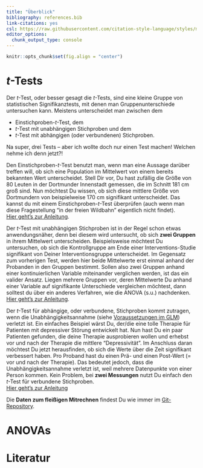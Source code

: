 ```yaml
---
title: "Überblick"
bibliography: references.bib
link-citations: yes
csl: https://raw.githubusercontent.com/citation-style-language/styles/master/apa.csl
editor_options: 
  chunk_output_type: console
---
```


```r
knitr::opts_chunk$set(fig.align = "center")
```


# $t$-Tests
Der $t$-Test, oder besser gesagt die $t$-Tests, sind eine kleine Gruppe von statistischen Signifikanztests, mit denen man Gruppenunterschiede untersuchen kann. Meistens unterscheidet man zwischen dem

* Einstichproben-$t$-Test, dem
* $t$-Test mit unabhängigen Stichproben und dem
* $t$-Test mit abhängigen (oder verbundenen) Stichproben.

Na super, drei Tests -- aber ich wollte doch nur einen Test machen! Welchen nehme ich denn jetzt?!

Den Einstichproben-$t$-Test benutzt man, wenn man eine Aussage darüber treffen will, ob sich eine Population im Mittelwert von einem bereits bekannten Wert unterscheidet. Stell Dir vor, Du hast zufällig die Größe von 80 Leuten in der Dortmunder Innenstadt gemessen, die im Schnitt 181 cm groß sind. Nun möchtest Du wissen, ob sich diese mittlere Größe von Dortmundern von beispielweise 170 cm signifikant unterscheidet. Das kannst du mit einem Einstichproben-$t$-Test überprüfen (auch wenn man diese Fragestellung "in der freien Wildbahn" eigentlich nicht findet).  
[Hier geht's zur Anleitung](t-test-einstichprobe.html).

Der $t$-Test mit unabhängigen Stichproben ist in der Regel schon etwas anwendungsnäher, denn bei diesem wird untersucht, ob sich **zwei Gruppen**  in ihrem Mittelwert unterscheiden. Beispielsweise möchtest Du untersuchen, ob sich die Kontrollgruppe am Ende einer Interventions-Studie signifikant von Deiner Interventionsgruppe unterscheidet. Im Gegensatz zum vorherigen Test, werden hier beide Mittelwerte erst einmal anhand der Probanden in den Gruppen bestimmt. Sollen also zwei Gruppen anhand einer kontinuierlichen Variable miteinander verglichen werden, ist das ein valider Ansatz. Liegen mehrere Gruppen vor, deren Mittelwerte Du anhand einer Variable auf signifikante Unterschiede vergleichen möchtest, dann solltest du über ein anderes Verfahren, wie die ANOVA (s.u.) nachdenken.  
[Hier geht's zur Anleitung](t-test-unabhaengig.html).

Der $t$-Test für abhängige, oder verbundene, Stichproben kommt zutragen, wenn die Unabhängigkeitsannahme (siehe [Voraussetzungen im GLM](voraussetzungen.html)) verletzt ist. Ein einfaches Beispiel wärst Du, der/die eine tolle Therapie für Patienten mit depressiver Störung entwickelt hat. Nun hast Du ein paar Patienten gefunden, die deine Therapie ausprobieren wollen und erhebst vor und nach der Therapie die mittlere "Depressivität". Im Anschluss daran möchtest Du jetzt herausfinden, ob sich die Werte über die Zeit signifikant verbessert haben. Pro Proband hast du einen Prä- und einen Post-Wert (= vor und nach der Therapie). Das bedeutet jedoch, dass die Unabhängigkeitsannahme verletzt ist, weil mehrere Datenpunkte von einer Person kommen. Kein Problem, bei **zwei Messungen** nutzt Du einfach den $t$-Test für verbundene Stichproben.  
[Hier geht's zur Anleitung](t-test-ahaengig.html)

Die **Daten zum fleißigen Mitrechnen** findest Du wie immer im [Git-Repository](https://github.com/benediktclaus/costat/tree/master/data).

# ANOVAs

# Literatur